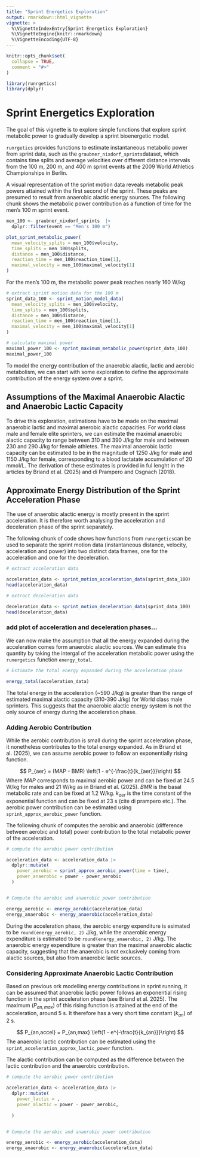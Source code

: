 ```yaml
---
title: "Sprint Energetics Exploration"
output: rmarkdown::html_vignette
vignette: >
  %\VignetteIndexEntry{Sprint Energetics Exploration}
  %\VignetteEngine{knitr::rmarkdown}
  %\VignetteEncoding{UTF-8}
---
```


```r
knitr::opts_chunk$set(
  collapse = TRUE,
  comment = "#>"
)
```

```r
library(runrgetics)
library(dplyr)
```

# Sprint Energetics Exploration

The goal of this vignette is to explore simple functions that explore sprint metabolic power to gradually develop a sprint bioenergetic model.

`runrgetics` provides functions to estimate instantaneous metabolic power from sprint data, such as the `graubner_nixdorf_sprints`dataset, which contains time splits and average velocities over different distance intervals from the 100 m, 200 m, and 400 m sprint events at the 2009 World Athletics Championships in Berlin.

A visual representation of the sprint motion data reveals metabolic peak powers attained within the first second of the sprint. These peaks are presumed to result from anaerobic alactic energy sources. The following chunk shows the metabolic power contribution as a function of time for the men's 100 m sprint event. 

```r
men_100 <- graubner_nixdorf_sprints  |>
  dplyr::filter(event == "Men's 100 m")

plot_sprint_metabolic_power(
  mean_velocity_splits = men_100$velocity,
  time_splits = men_100$splits,
  distance = men_100$distance,
  reaction_time = men_100$reaction_time[1],
  maximal_velocity = men_100$maximal_velocity[1]
)


```

For the men's 100 m, the metabolic power peak reaches nearly 160 W/kg

```r

# extract sprint motion data for the 100 m
sprint_data_100 <- sprint_motion_model_data(
  mean_velocity_splits = men_100$velocity,
  time_splits = men_100$splits,
  distance = men_100$distance,
  reaction_time = men_100$reaction_time[1],
  maximal_velocity = men_100$maximal_velocity[1]
)

# calculate maximal power  
maximal_power_100 <- sprint_maximum_metabolic_power(sprint_data_100)
maximal_power_100
```

To model the energy contribution of the anaerobic alactic, lactic and aerobic metabolism, we can start with some exploration to define the approximate contribution of the energy system over a sprint. 

## Assumptions of the Maximal Anaerobic Alactic and Anaerobic Lactic Capacity

To drive this exploration, estimations have to be made on the maximal anaerobic lactic and maximal anerobic alactic capacities. For world class male and female elite sprinters, we can estimate the maximal anaerobic alactic capacity to range between 310 and 390 J/kg for male and between 230 and 290 J/kg for female athletes. The maximal anaerobic lactic capacity can be estimated to be in the magnitude of 1250 J/kg for male and 1150 J/kg for female, corresponding to a blood lactatate accumulation of 20 mmol/L. The derivation of these estimates is provided in ful lenght in the articles by Briand et al. (2025) and di Prampero and Osgnach (2018).

## Approximate Energy Distribution of the Sprint Acceleration Phase

The use of anaerobic alactic energy is mostly present in the sprint acceleration. It is therefore worth analysing the acceleration and deceleration phase of the sprint separately. 

The following chunk of code shows how functions from `runergetics`can be used to separate the sprint motion data (instantaneous distance, velocity, acceleration and power) into two distinct data frames, one for the acceleration and one for the deceleration.

```r
# extract acceleration data

acceleration_data <- sprint_motion_acceleration_data(sprint_data_100)
head(acceleration_data)

# extract deceleration data

deceleration_data <- sprint_motion_deceleration_data(sprint_data_100)
head(deceleration_data)

```

### add plot of acceleration and deceleration phases...


We can now make the assumption that all the energy expanded during the acceleration comes form anaerobic alactic sources. We can estimate this quantity by taking the intergal of the acceleration metabolic power using the `runergetics` function `energy_total`.

```r
# Estimate the total energy expanded during the acceleration phase

energy_total(acceleration_data)

```

The total energy in the acceleration (~590 J/kg) is greater than the range of estimated maximal alactic capacity (310-390 J/kg) for World class male sprinters. This suggests that the anaerobic alactic energy system is not the only source of energy during the acceleration phase.

### Adding Aerobic Contribution

While the aerobic contribution is small during the sprint acceleration phase, it nonetheless contributes to the total energy expanded. As in Briand et al. (2025), we can assume aerobic power to follow an exponentially rising function.

$$
P_{aer} = (MAP - BMR) \left(1 - e^{-\frac{t}{k_{aer}}}\right)
$$
Where $MAP$ corresponds to maximal aerobic power and can be fixed at 24.5 W/kg for males and 21 W/kg as in Briand et al. (2025). $BMR$ is the basal metabolic rate and can be fixed at 1.2 W/kg. $k_{aer}$ is the time constant of the exponential function and can be fixed at 23 s (cite di prampero etc.). The aerobic power contribution can be estimated using `sprint_approx_aerobic_power` function.


The following chunk of computes the aerobic and anaerobic (difference between aerobic and total) power contribution to the total metabolic power of the acceleration. 

```r
# compute the aerobic power contribution

acceleration_data <- acceleration_data |>
  dplyr::mutate(
    power_aerobic = sprint_approx_aerobic_power(time = time), 
    power_anaerobic = power - power_aerobic
  )


# Compute the aerobic and anaerobic power contribution

energy_aerobic <- energy_aerobic(acceleration_data)
energy_anaerobic <- energy_anaerobic(acceleration_data)


```

During the acceleration phase, the aerobic energy expenditure is esimated to be `round(energy_aerobic, 2)` J/kg, while the anaerobic energy expenditure is estimated to be `round(energy_anaerobic, 2)` J/kg. The anaerobic energy expenditure is greater than the maximal anaerobic alactic capacity, suggesting that the anaerobic is not exclusively coming from alactic sources, but also from anaerobic lactic sources.

### Considering Approximate Anaerobic Lactic Contribution

Based on previous ork modelling energy contributions in sprint running, it can be assumed that anaerobic lactic power follows an exponential rising function in the sprint acceleration phase (see Briand et al. 2025). The maximum ($P_{an,max}$) of this rising function is attained at the end of the acceleration, around 5 s. It therefore has a very short time constant ($k_{an}$) of 2 s. 

$$
P_{an,accel} = P_{an,max} \left(1 - e^{-\frac{t}{k_{an}}}\right)
$$
The anaerobic lactic contribution can be estimated using the `sprint_acceleration_approx_lactic_power` function.

The alactic contribution can be computed as the difference between the lactic contribution and the anaerobic contribution.

```r

# compute the aerobic power contribution

acceleration_data <- acceleration_data |>
  dplyr::mutate(
    power_lactic = , 
    power_alactic = power - power_aerobic,
    
  )


# Compute the aerobic and anaerobic power contribution

energy_aerobic <- energy_aerobic(acceleration_data)
energy_anaerobic <- energy_anaerobic(acceleration_data)


```



